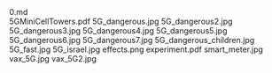     
<div className="w-full md:max-w-[80rem] float-right italic">
	<MD_0_md />
	0.md
</div>
<EmbedFile src={PDF_5GMiniCellTowers_pdf} className="w-full md:w-[24rem] md:h-[36rem] float-right sm:m-1 sm:ml-4">
	5GMiniCellTowers.pdf
</EmbedFile>
<PopImage className="sm:float-left clear-left m-auto sm:m-1 sm:mr-4" src={JPG_5G_dangerous_jpg} alt="5G_dangerous.jpg">
	5G_dangerous.jpg
</PopImage>
<PopImage className="sm:float-right clear-right m-auto sm:m-1 sm:ml-4" src={JPG_5G_dangerous2_jpg} alt="5G_dangerous2.jpg">
	5G_dangerous2.jpg
</PopImage>
<PopImage className="sm:float-left clear-left m-auto sm:m-1 sm:mr-4" src={JPG_5G_dangerous3_jpg} alt="5G_dangerous3.jpg">
	5G_dangerous3.jpg
</PopImage>
<PopImage className="sm:float-right clear-right m-auto sm:m-1 sm:ml-4" src={JPG_5G_dangerous4_jpg} alt="5G_dangerous4.jpg">
	5G_dangerous4.jpg
</PopImage>
<PopImage className="sm:float-left clear-left m-auto sm:m-1 sm:mr-4" src={JPG_5G_dangerous5_jpg} alt="5G_dangerous5.jpg">
	5G_dangerous5.jpg
</PopImage>
<PopImage className="sm:float-right clear-right m-auto sm:m-1 sm:ml-4" src={JPG_5G_dangerous6_jpg} alt="5G_dangerous6.jpg">
	5G_dangerous6.jpg
</PopImage>
<PopImage className="sm:float-left clear-left m-auto sm:m-1 sm:mr-4" src={JPG_5G_dangerous7_jpg} alt="5G_dangerous7.jpg">
	5G_dangerous7.jpg
</PopImage>
<PopImage className="sm:float-right clear-right m-auto sm:m-1 sm:ml-4" src={JPG_5G_dangerous_children_jpg} alt="5G_dangerous_children.jpg">
	5G_dangerous_children.jpg
</PopImage>
<PopImage className="sm:float-left clear-left m-auto sm:m-1 sm:mr-4" src={JPG_5G_fast_jpg} alt="5G_fast.jpg">
	5G_fast.jpg
</PopImage>
<PopImage className="sm:float-right clear-right m-auto sm:m-1 sm:ml-4" src={JPG_5G_israel_jpg} alt="5G_israel.jpg">
	5G_israel.jpg
</PopImage>
<PopImage className="sm:float-left clear-left m-auto sm:m-1 sm:mr-4" src={PNG_effects_png} alt="effects.png">
	effects.png
</PopImage>
<EmbedFile src={PDF_experiment_pdf} className="w-full md:w-[24rem] md:h-[36rem] float-right sm:m-1 sm:ml-4">
	experiment.pdf
</EmbedFile>
<PopImage className="sm:float-left clear-left m-auto sm:m-1 sm:mr-4" src={JPG_smart_meter_jpg} alt="smart_meter.jpg">
	smart_meter.jpg
</PopImage>
<PopImage className="sm:float-right clear-right m-auto sm:m-1 sm:ml-4" src={JPG_vax_5G_jpg} alt="vax_5G.jpg">
	vax_5G.jpg
</PopImage>
<PopImage className="sm:float-left clear-left m-auto sm:m-1 sm:mr-4" src={JPG_vax_5G2_jpg} alt="vax_5G2.jpg">
	vax_5G2.jpg
</PopImage>
